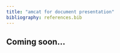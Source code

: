 ```yaml
---
title: "amcat for document presentation"
bibliography: references.bib
---
```


::: {.callout-important}
# Coming soon...
:::
